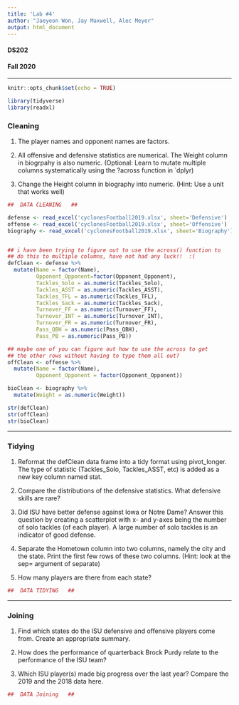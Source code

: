 ```yaml
---
title: 'Lab #4'
author: "Jaeyeon Won, Jay Maxwell, Alec Meyer"
output: html_document
---
```

<h4>DS202</h4>
<h4>Fall 2020</h4>
<hr>
```r
knitr::opts_chunk$set(echo = TRUE)

library(tidyverse)
library(readxl)

```

<h3>Cleaning</h3>

1. The player names and opponent names are factors.



2. All offensive and defensive statistics are numerical. The Weight column in biogrpahy is also numeric. (Optional: Learn to mutate multiple columns systematically using the ?across function in `dplyr)




3.  Change the Height column in biography into numeric. (Hint: Use a unit that works well)



```r
##  DATA CLEANING   ##

defense <- read_excel('cyclonesFootball2019.xlsx', sheet='Defensive')
offense <- read_excel('cyclonesFootball2019.xlsx', sheet='Offensive')
biography <- read_excel('cyclonesFootball2019.xlsx', sheet='Biography')


## i have been trying to figure out to use the across() function to 
## do this to multiple columns, have not had any luck!!  :(
defClean <- defense %>%
  mutate(Name = factor(Name),
         Opponent_Opponent=factor(Opponent_Opponent),
         Tackles_Solo = as.numeric(Tackles_Solo),
         Tackles_ASST = as.numeric(Tackles_ASST),
         Tackles_TFL = as.numeric(Tackles_TFL),
         Tackles_Sack = as.numeric(Tackles_Sack),
         Turnover_FF = as.numeric(Turnover_FF),
         Turnover_INT = as.numeric(Turnover_INT),
         Turnover_FR = as.numeric(Turnover_FR),
         Pass_QBH = as.numeric(Pass_QBH),
         Pass_PB = as.numeric(Pass_PB))

## maybe one of you can figure out how to use the across to get
## the other rows without having to type them all out?
offClean <- offense %>%
  mutate(Name = factor(Name),
         Opponent_Opponent = factor(Opponent_Opponent))

bioClean <- biography %>%
  mutate(Weight = as.numeric(Weight))

str(defClean)
str(offClean)
str(bioClean)

```


<hr>
<h3>Tidying</h3>



1. Reformat the defClean data frame into a tidy format using pivot_longer. The type of statistic (Tackles_Solo, Tackles_ASST, etc) is added as a new key column named stat.


2. Compare the distributions of the defensive statistics. What defensive skills are rare?



3. Did ISU have better defense against Iowa or Notre Dame? Answer this question by creating a scatterplot with x- and y-axes being the number of solo tackles (of each player). A large number of solo tackles is an indicator of good defense.




4. Separate the Hometown column into two columns, namely the city and the state. Print the first few rows of these two columns. (Hint: look at the sep= argument of separate)



5. How many players are there from each state?

```r
##  DATA TIDYING   ##

```



<hr>
<h3>Joining</h3>



1. Find which states do the ISU defensive and offensive players come from. Create an appropriate summary.


2. How does the performance of quarterback Brock Purdy relate to the performance of the ISU team?


3. Which ISU player(s) made big progress over the last year? Compare the 2019 and the 2018 data here.

```r
##  DATA Joining   ##

```




